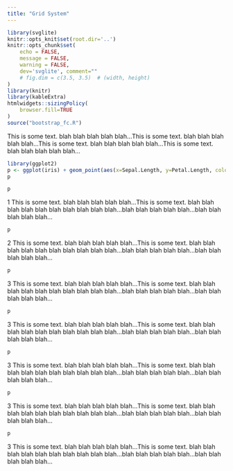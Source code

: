 ```yaml
---
title: "Grid System"
---
```


```r
library(svglite)
knitr::opts_knit$set(root.dir='..')
knitr::opts_chunk$set(
	echo = FALSE,
	message = FALSE,
	warning = FALSE,
	dev='svglite', comment=""
	# fig.dim = c(3.5, 3.5)  # (width, height)
)
library(knitr)
library(kableExtra)
htmlwidgets::sizingPolicy(
    browser.fill=TRUE
)
source("bootstrap_fc.R")
```



<div class="container-fluid">
<div class="row  alert alert-success">

<div class="col-xs-6 col-md-4">
This is some text. blah blah blah blah blah...This is some text. blah blah blah blah blah...This is some text. blah blah blah blah blah...This is some text. blah blah blah blah blah...
</div>

<div class="col-xs-6 col-md-4">
```r
library(ggplot2)
p <- ggplot(iris) + geom_point(aes(x=Sepal.Length, y=Petal.Length, color=Species))
p
```
</div>

</div>
</div>



<div class="container-fluid">
<div class="row  alert alert-info">

<div class="col-xs-6 col-sm-4">
```r
p
```
1 This is some text. blah blah blah blah blah...This is some text. blah blah blah blah blah blah blah blah blah blah...blah blah blah blah blah...blah blah blah blah blah...</div>

<div class="col-xs-6 col-sm-4">
```r
p
```
2 This is some text. blah blah blah blah blah...This is some text. blah blah blah blah blah blah blah blah blah blah...blah blah blah blah blah...blah blah blah blah blah...</div>

<div class="col-xs-6 col-sm-4">
```r
p
```
3 This is some text. blah blah blah blah blah...This is some text. blah blah blah blah blah blah blah blah blah blah...blah blah blah blah blah...blah blah blah blah blah...</div>

</div></div>


<div class="container-fluid">
<div class="row  alert alert-info">

<div class="col-xs-6 col-md-3">
```r
p
```
3 This is some text. blah blah blah blah blah...This is some text. blah blah blah blah blah blah blah blah blah blah...blah blah blah blah blah...blah blah blah blah blah...</div>

<div class="col-xs-6 col-md-3">
```r
p
```
3 This is some text. blah blah blah blah blah...This is some text. blah blah blah blah blah blah blah blah blah blah...blah blah blah blah blah...blah blah blah blah blah...</div>

<div class="col-xs-6 col-md-3">
```r
p
```
3 This is some text. blah blah blah blah blah...This is some text. blah blah blah blah blah blah blah blah blah blah...blah blah blah blah blah...blah blah blah blah blah...</div>

<div class="col-xs-6 col-md-3">
```r
p
```
3 This is some text. blah blah blah blah blah...This is some text. blah blah blah blah blah blah blah blah blah blah...blah blah blah blah blah...blah blah blah blah blah...</div>

</div></div>
